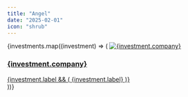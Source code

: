 ```yaml
---
title: "Angel"
date: "2025-02-01"
icon: "shrub"
---
```



<div class="grid justify-center grid-cols-[repeat(auto-fit,minmax(15rem,1fr))]">
	{investments.map((investment) => (
		<a
			href={investment.url}
			target="_blank"
			class="flex p-8 outline-[0.5px] outline-muted gap-y-4 group center gap-4"
		>
			<Image
				src={
					investment.cover.includes("https")
						? investment.cover
						: `/src/images/lists/investments/${investment.cover}`
				}
				alt={investment.company}
				width={32}
				height={32}
				class="object-contain rounded-xs aspect-square"
				loading="lazy"
				decoding="async"
			/>
			<div class="flex flex-col justify-center">
				<h3 class="font-medium group-hover:underline">{investment.company}</h3>
				{investment.label && (
					<span class="text-sm text-gray-400">{investment.label}</span>
				)}
			</div>
		</a>
	))}
</div>
